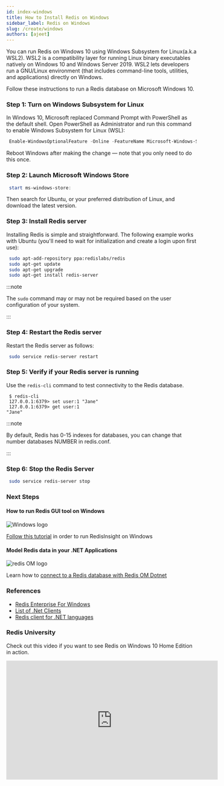 ```yaml
---
id: index-windows
title: How to Install Redis on Windows
sidebar_label: Redis on Windows
slug: /create/windows
authors: [ajeet]
---
```



<Authors frontMatter={frontMatter} />

You can run Redis on Windows 10 using Windows Subsystem for Linux(a.k.a WSL2). WSL2 is a compatibility layer for running Linux binary executables natively on Windows 10 and Windows Server 2019. WSL2 lets developers run a GNU/Linux environment (that includes command-line tools, utilities, and applications) directly on Windows.

Follow these instructions to run a Redis database on Microsoft Windows 10.

### Step 1: Turn on Windows Subsystem for Linux

In Windows 10, Microsoft replaced Command Prompt with PowerShell as the default shell. Open PowerShell as Administrator and run this command to enable Windows Subsystem for Linux (WSL):

```powershell
 Enable-WindowsOptionalFeature -Online -FeatureName Microsoft-Windows-Subsystem-Linux
```

Reboot Windows after making the change — note that you only need to do this once.

### Step 2: Launch Microsoft Windows Store

```powershell
 start ms-windows-store:
```

Then search for Ubuntu, or your preferred distribution of Linux, and download the latest version.

### Step 3: Install Redis server

Installing Redis is simple and straightforward. The following example works with Ubuntu (you'll need to wait for initialization and create a login upon first use):

```bash
 sudo apt-add-repository ppa:redislabs/redis
 sudo apt-get update
 sudo apt-get upgrade
 sudo apt-get install redis-server
```

:::note

The `sudo` command may or may not be required based on the user configuration of your system.

:::

### Step 4: Restart the Redis server

Restart the Redis server as follows:

```bash
 sudo service redis-server restart
```

### Step 5: Verify if your Redis server is running

Use the `redis-cli` command to test connectivity to the Redis database.

```
 $ redis-cli
 127.0.0.1:6379> set user:1 "Jane"
 127.0.0.1:6379> get user:1
"Jane"
```

:::note

By default, Redis has 0-15 indexes for databases, you can change that number databases NUMBER in redis.conf.

:::

### Step 6: Stop the Redis Server

```bash
 sudo service redis-server stop
```

### Next Steps

<div class="row text--center">

<div class="col ">
<div className="ri-container">

#### How to run Redis GUI tool on Windows

![Windows logo](/img/logos/windows.png)

[Follow this tutorial](/explore/redisinsightv2/windows) in order to run RedisInsight on Windows

</div>
</div>

<div class="col">
<div className="ri-container">

#### Model Redis data in your .NET Applications

![redis OM logo](/img/logos/redisom.gif)

Learn how to [connect to a Redis database with Redis OM Dotnet](/develop/dotnet/redis-om-dotnet/getting-started)

</div>
</div>
</div>

### References

- [Redis Enterprise For Windows](https://redis.com/lp/redis-windows/)
- [List of .Net Clients](https://redis.io/clients#c)
- [Redis client for .NET languages](https://github.com/StackExchange/StackExchange.Redis)

### Redis University

Check out this video if you want to see Redis on Windows 10 Home Edition in action.

<div class="text--center">
  <iframe
    width="560"
    height="315"
    src="https://www.youtube.com/embed/qTN0GqF_Gq8"
    frameborder="0"
    allow="accelerometer; autoplay; clipboard-write; encrypted-media; gyroscope; picture-in-picture"
    allowfullscreen></iframe>
</div>
